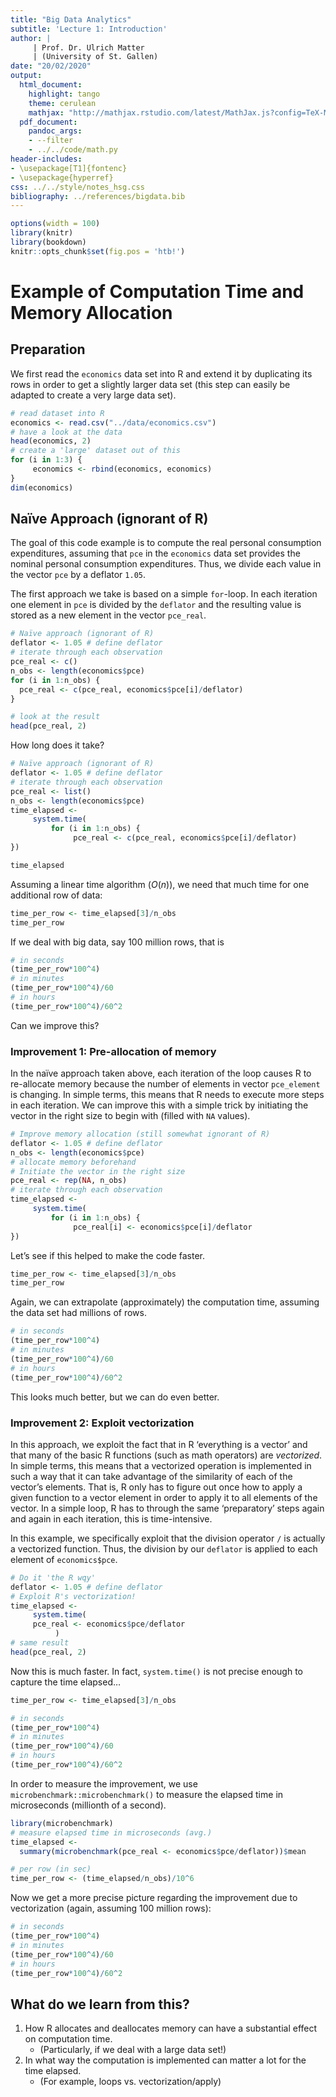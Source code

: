 ```yaml
---
title: "Big Data Analytics"
subtitle: 'Lecture 1: Introduction'
author: |
     | Prof. Dr. Ulrich Matter
     | (University of St. Gallen)
date: "20/02/2020"
output:
  html_document:
    highlight: tango
    theme: cerulean
    mathjax: "http://mathjax.rstudio.com/latest/MathJax.js?config=TeX-MML-AM_CHTML"
  pdf_document:
    pandoc_args:
    - --filter
    - ../../code/math.py
header-includes:
- \usepackage[T1]{fontenc}
- \usepackage{hyperref}
css: ../../style/notes_hsg.css
bibliography: ../references/bigdata.bib
---
```



```r
options(width = 100)
library(knitr)
library(bookdown)
knitr::opts_chunk$set(fig.pos = 'htb!')

```





# Example of Computation Time and Memory Allocation

## Preparation

We first read the `economics` data set into R and extend it by duplicating its rows in order to get a slightly larger data set (this step can easily be adapted to create a very large data set).

```r
# read dataset into R
economics <- read.csv("../data/economics.csv")
# have a look at the data
head(economics, 2)
# create a 'large' dataset out of this
for (i in 1:3) {
     economics <- rbind(economics, economics)
}
dim(economics)

```


## Naïve Approach (ignorant of R)

The goal of this code example is to compute the real personal consumption expenditures, assuming that `pce` in the `economics` data set provides the nominal personal consumption expenditures. Thus, we divide each value in the vector `pce` by a deflator `1.05`.

The first approach we take is based on a simple `for`-loop. In each iteration one element in `pce` is divided by the `deflator` and the resulting value is stored as a new element in the vector `pce_real`. 

```r
# Naïve approach (ignorant of R)
deflator <- 1.05 # define deflator
# iterate through each observation
pce_real <- c()
n_obs <- length(economics$pce)
for (i in 1:n_obs) {
  pce_real <- c(pce_real, economics$pce[i]/deflator)
}

# look at the result
head(pce_real, 2)


```


How long does it take?

```r
# Naïve approach (ignorant of R)
deflator <- 1.05 # define deflator
# iterate through each observation
pce_real <- list()
n_obs <- length(economics$pce)
time_elapsed <-
     system.time(
         for (i in 1:n_obs) {
              pce_real <- c(pce_real, economics$pce[i]/deflator)
})

time_elapsed

```


Assuming a linear time algorithm ($O(n)$), we need that much time for one additional row of data: 

```r

time_per_row <- time_elapsed[3]/n_obs
time_per_row

```


If we deal with big data, say 100 million rows, that is

```r
# in seconds
(time_per_row*100^4) 
# in minutes
(time_per_row*100^4)/60 
# in hours
(time_per_row*100^4)/60^2 

```



Can we improve this?


### Improvement 1: Pre-allocation of memory

In the naïve approach taken above, each iteration of the loop causes R to re-allocate memory because the number of elements in vector `pce_element` is changing. In simple terms, this means that R needs to execute more steps in each iteration. We can improve this with a simple trick by initiating the vector in the right size to begin with (filled with `NA` values).  

```r
# Improve memory allocation (still somewhat ignorant of R)
deflator <- 1.05 # define deflator
n_obs <- length(economics$pce)
# allocate memory beforehand
# Initiate the vector in the right size
pce_real <- rep(NA, n_obs)
# iterate through each observation
time_elapsed <-
     system.time(
         for (i in 1:n_obs) {
              pce_real[i] <- economics$pce[i]/deflator
})


```

Let's see if this helped to make the code faster.

```r

time_per_row <- time_elapsed[3]/n_obs
time_per_row

```

Again, we can extrapolate (approximately) the computation time, assuming the data set had millions of rows.

```r
# in seconds
(time_per_row*100^4) 
# in minutes
(time_per_row*100^4)/60 
# in hours
(time_per_row*100^4)/60^2 

```

This looks much better, but we can do even better.

### Improvement 2: Exploit vectorization

In this approach, we exploit the fact that in R 'everything is a vector' and that many of the basic R functions (such as math operators) are *vectorized*. In simple terms, this means that a vectorized operation is implemented in such a way that it can take advantage of the similarity of each of the vector's elements. That is, R only has to figure out once how to apply a given function to a vector element in order to apply it to all elements of the vector. In a simple loop, R has to through the same 'preparatory' steps again and again in each iteration, this is time-intensive.

In this example, we specifically exploit that the division operator `/` is actually a vectorized function. Thus, the division by our `deflator` is applied to each element of `economics$pce`.

```r
# Do it 'the R wqy'
deflator <- 1.05 # define deflator
# Exploit R's vectorization!
time_elapsed <- 
     system.time(
     pce_real <- economics$pce/deflator
          )
# same result
head(pce_real, 2)

```


Now this is much faster. In fact, `system.time()` is not precise enough to capture the time elapsed...

```r

time_per_row <- time_elapsed[3]/n_obs

# in seconds
(time_per_row*100^4) 
# in minutes
(time_per_row*100^4)/60 
# in hours
(time_per_row*100^4)/60^2 

```




In order to measure the improvement, we use `microbenchmark::microbenchmark()` to measure the elapsed time in microseconds (millionth of a second).

```r
library(microbenchmark)
# measure elapsed time in microseconds (avg.)
time_elapsed <- 
  summary(microbenchmark(pce_real <- economics$pce/deflator))$mean

# per row (in sec)
time_per_row <- (time_elapsed/n_obs)/10^6

```


Now we get a more precise picture regarding the improvement due to  vectorization (again, assuming 100 million rows):

```r
# in seconds
(time_per_row*100^4) 
# in minutes
(time_per_row*100^4)/60 
# in hours
(time_per_row*100^4)/60^2 

```


## What do we learn from this?


1. How R allocates and deallocates memory can have a substantial effect on computation time.
     - (Particularly, if we deal with a large data set!)
2. In what way the computation is implemented can matter a lot for the time elapsed.
     - (For example, loops vs. vectorization/apply)



